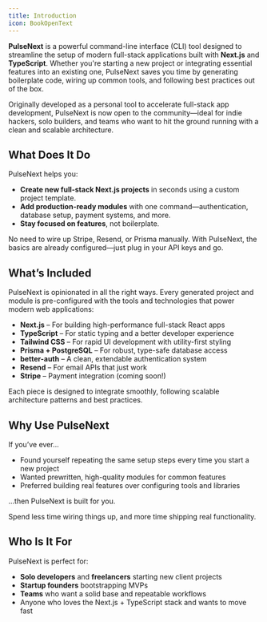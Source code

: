 ```yaml
---
title: Introduction
icon: BookOpenText
---
```


**PulseNext** is a powerful command-line interface (CLI) tool designed to streamline the setup of modern full-stack applications built with **Next.js** and **TypeScript**. Whether you're starting a new project or integrating essential features into an existing one, PulseNext saves you time by generating boilerplate code, wiring up common tools, and following best practices out of the box.

Originally developed as a personal tool to accelerate full-stack app development, PulseNext is now open to the community—ideal for indie hackers, solo builders, and teams who want to hit the ground running with a clean and scalable architecture.

## What Does It Do

PulseNext helps you:

- **Create new full-stack Next.js projects** in seconds using a custom project template.
- **Add production-ready modules** with one command—authentication, database setup, payment systems, and more.
- **Stay focused on features**, not boilerplate.

No need to wire up Stripe, Resend, or Prisma manually. With PulseNext, the basics are already configured—just plug in your API keys and go.

## What’s Included

PulseNext is opinionated in all the right ways. Every generated project and module is pre-configured with the tools and technologies that power modern web applications:

- **Next.js** – For building high-performance full-stack React apps
- **TypeScript** – For static typing and a better developer experience
- **Tailwind CSS** – For rapid UI development with utility-first styling
- **Prisma + PostgreSQL** – For robust, type-safe database access
- **better-auth** – A clean, extendable authentication system
- **Resend** – For email APIs that just work
- **Stripe** – Payment integration (coming soon!)

Each piece is designed to integrate smoothly, following scalable architecture patterns and best practices.

## Why Use PulseNext

If you’ve ever...

- Found yourself repeating the same setup steps every time you start a new project
- Wanted prewritten, high-quality modules for common features
- Preferred building real features over configuring tools and libraries

...then PulseNext is built for you.

Spend less time wiring things up, and more time shipping real functionality.

## Who Is It For

PulseNext is perfect for:

- **Solo developers** and **freelancers** starting new client projects
- **Startup founders** bootstrapping MVPs
- **Teams** who want a solid base and repeatable workflows
- Anyone who loves the Next.js + TypeScript stack and wants to move fast

